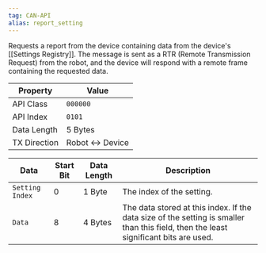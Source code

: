 ```yaml
---
tag: CAN-API
alias: report_setting
---
```


Requests a report from the device containing data from the device's [[Settings Registry]]. The message is sent as a RTR (Remote Transmission Request) from the robot, and the device will respond with a remote frame containing the requested data.

| Property | Value |
| -------- | ----- |
| API Class | `000000` |
| API Index | `0101` |
| Data Length | 5 Bytes |
| TX Direction | Robot <-> Device |

| Data | Start Bit | Data Length | Description |
| ---- | --------- | ------- | ----------- |
| `Setting Index` | 0 | 1 Byte | The index of the setting. |
| `Data` | 8 | 4 Bytes | The data stored at this index. If the data size of the setting is smaller than this field, then the least significant bits are used. |
